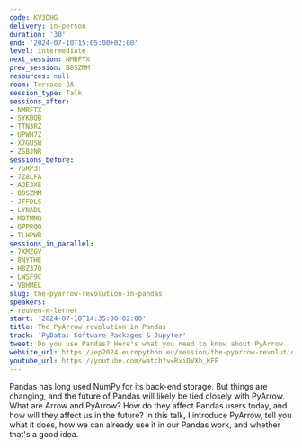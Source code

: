 ```yaml
---
code: KV3DHG
delivery: in-person
duration: '30'
end: '2024-07-10T15:05:00+02:00'
level: intermediate
next_session: NMBFTX
prev_session: B8SZMM
resources: null
room: Terrace 2A
session_type: Talk
sessions_after:
- NMBFTX
- SYKBQB
- TTN3RZ
- UPWH7Z
- X7GUSW
- ZSBJNR
sessions_before:
- 7GRP3T
- 7Z8LFA
- A3E3XE
- B8SZMM
- JFFDLS
- LYNADL
- M9TMMQ
- QPPRQQ
- TLHPWB
sessions_in_parallel:
- 7XMZGV
- 8NYTHE
- H8Z37Q
- LWSF9C
- VBHMEL
slug: the-pyarrow-revolution-in-pandas
speakers:
- reuven-m-lerner
start: '2024-07-10T14:35:00+02:00'
title: The PyArrow revolution in Pandas
track: 'PyData: Software Packages & Jupyter'
tweet: Do you use Pandas? Here's what you need to know about PyArrow
website_url: https://ep2024.europython.eu/session/the-pyarrow-revolution-in-pandas
youtube_url: https://youtube.com/watch?v=RxiDVXh_KFE
---
```


Pandas has long used NumPy for its back-end storage. But things are changing, and the future of Pandas will likely be tied closely with PyArrow. What are Arrow and PyArrow? How do they affect Pandas users today, and how will they affect us in the future? In this talk, I introduce PyArrow, tell you what it does, how we can already use it in our Pandas work, and whether that's a good idea.
